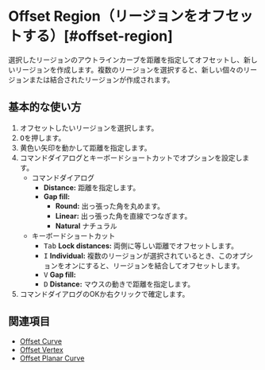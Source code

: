 
# Offset Region（リージョンをオフセットする）[#offset-region]

<Reference shortcut="O" command="Offset Curve" button="推奨コマンドメニューで"  buttonIcon='button-offset-curve'/>

選択したリージョンのアウトラインカーブを距離を指定してオフセットし、新しいリージョンを作成します。複数のリージョンを選択すると、新しい個々のリージョンまたは結合されたリージョンが作成されます。

## 基本的な使い方

1. オフセットしたいリージョンを選択します。
2. <kbd>O</kbd>を押します。
3. 黄色い矢印を動かして距離を指定します。
4. コマンドダイアログとキーボードショートカットでオプションを設定します。
   - <Kst>コマンドダイアログ</Kst>
      - **Distance:** 距離を指定します。
      - **Gap fill:**
         - **Round:** 出っ張った角を丸めます。
         - **Linear:** 出っ張った角を直線でつなぎます。 
         - **Natural** ナチュラル
   - <Kst>キーボードショートカット</Kst>
      - <kbd>Tab</kbd> **Lock distances:** 両側に等しい距離でオフセットします。
      - <kbd>I</kbd> **Individual:** 複数のリージョンが選択されているとき、このオプションをオンにすると、リージョンを結合してオフセットします。
      - <kbd>V</kbd> **Gap fill:**
      - <kbd>D</kbd> **Distance:** マウスの動きで距離を指定します。
5. コマンドダイアログのOKか右クリックで確定します。

<VideoPlayer fileName="offset-region"/>

## 関連項目
- [Offset Curve](offset-curve)
- [Offset Vertex](offset-vertex)
- [Offset Planar Curve](offset-planar-curve)
